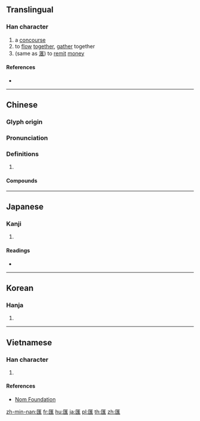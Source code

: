 {{also|滙|汇}}
==Translingual==

===Han character===
{{Han char|rn=22|rad=匚|as=11|sn=13|four=71711|canj=SEOG|ids=⿷匚淮}}

# a [[concourse]]
# to [[flow]] [[together]], [[gather]] together
# (same as [[滙]]) to [[remit]] [[money]]

====References====
* {{Han ref|kx=0154.150|dkj=02644|dj=0346.180|hdz=10089.100|uh=532F|ud=21295|bh=B6D7|bd=46807}}

----

==Chinese==
{{zh-forms|s=汇}}

===Glyph origin===
{{Han etym}}
{{Han compound|匚|淮|c1=s|c2=p|ls=psc}}

===Pronunciation===
{{zh-pron
|m=huì,kuì
|c=wui6
|mc=y
|oc=y
|ma=
|cat=n,v
}}

===Definitions===
{{zh-hanzi}}

# {{rfdef|lang=zh}}

====Compounds====
{{zh-der|匯報|匯編|匯編程序|匯編語言|匯兌|匯費|匯合|匯集|匯價|匯聚|匯款|匯流|匯攏|匯率|匯票|匯融|匯演|匯展|匯注|匯總}}

----

==Japanese==

===Kanji===
{{ja-kanji|grade=|rs=匚11}}

# {{defn|lang=ja|sort=匚11}}

====Readings====
* {{ja-readings|goon=[[え]] (e)|kanon=[[かい]] (kai)|on=[[わい]] (wai)|kun=[[めぐる]] (meguru)}}

----

==Korean==

===Hanja===
{{ko-hanja|hangeul=회|rv=hoe|mr=hoe}}

# {{defn|lang=ko|sort=匚11}}

----

==Vietnamese==

===Han character===
{{vi-hantu|[[hối]], [[vị]]|rs=匚11}}

# {{defn|lang=vi|sort=匚11}}

====References====
* [http://nomfoundation.org/common/nom_details.php?codepoint=532f&img=1 Nom Foundation]

[[zh-min-nan:匯]]
[[fr:匯]]
[[hu:匯]]
[[ja:匯]]
[[pl:匯]]
[[th:匯]]
[[zh:匯]]